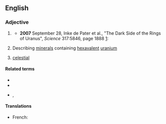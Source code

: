 {{also|Uranian}}
==English==

===Adjective===
{{en-adj|-}}

# {{lb|en|astronomy}} {{alternative case form of|Uranian|lang=en}}
#* '''2007''' September 28, Inke de Pater et al., "The Dark Side of the Rings of Uranus", ''Science'' 317:5846, page 1888 [http://www.sciencemag.org/cgi/content/full/317/5846/1888]:
#*: {{ux|en|Twice during a '''uranian''' year, the rings appear edge-on for a brief period, referred to as a ring plane crossing (RPX).}}
# {{lb|en|mineralogy}} Describing [[mineral]]s containing [[hexavalent]] [[uranium]]
# {{lb|en|dated}} [[celestial]]

====Related terms====
* {{l|en|uranylian}}
* {{l|en|uranoan}}
* {{l|en|trans-uranian}}, {{l|en|transuranian}}

====Translations====
{{trans-see|Uranian}}

{{trans-top|describing minerals containing hexavalent uranium}}
{{trans-mid}}
{{trans-bottom}}

{{trans-top|mythology}}
* French: {{t+|fr|ouranien}}
{{trans-mid}}
{{trans-bottom}}